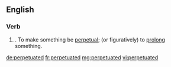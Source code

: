 ==English==

===Verb===
{{head|en|verb form}}

# {{en-past of|perpetuate}}.  To make something be [[perpetual]]; (or figuratively) to [[prolong]] something.

[[de:perpetuated]]
[[fr:perpetuated]]
[[mg:perpetuated]]
[[vi:perpetuated]]